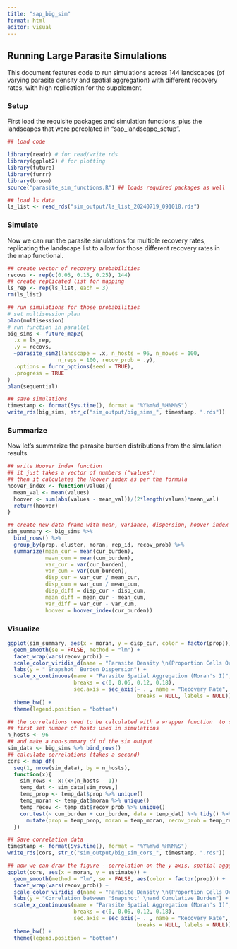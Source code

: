 ```yaml
---
title: "sap_big_sim"
format: html
editor: visual
---
```


## Running Large Parasite Simulations

This document features code to run simulations across 144 landscapes (of varying parasite density and spatial aggregation) with different recovery rates, with high replication for the supplement.

### Setup

First load the requisite packages and simulation functions, plus the landscapes that were percolated in "sap_landscape_setup".

```r
## load code

library(readr) # for read/write rds
library(ggplot2) # for plotting
library(future)
library(furrr)
library(broom)
source("parasite_sim_functions.R") ## loads required packages as well

## load ls data
ls_list <- read_rds("sim_output/ls_list_20240719_091018.rds")
```

### Simulate

Now we can run the parasite simulations for multiple recovery rates, replicating the landscape list to allow for those different recovery rates in the map functional.

```r
## create vector of recovery probabilities
recovs <- rep(c(0.05, 0.15, 0.25), 144)
## create replicated list for mapping
ls_rep <- rep(ls_list, each = 3)
rm(ls_list)

## run simulations for those probabilities
# set multisession plan
plan(multisession)
# run function in parallel
big_sims <- future_map2(
  .x = ls_rep,
  .y = recovs,
  ~parasite_sim2(landscape = .x, n_hosts = 96, n_moves = 100,
                n_reps = 100, recov_prob = .y),
  .options = furrr_options(seed = TRUE),
  .progress = TRUE
)
plan(sequential)

## save simulations
timestamp <- format(Sys.time(), format = "%Y%m%d_%H%M%S")
write_rds(big_sims, str_c("sim_output/big_sims_", timestamp, ".rds"))

```

### Summarize

Now let's summarize the parasite burden distributions from the simulation results.

```r

## write Hoover index function
## it just takes a vector of numbers ("values")
## then it calculates the Hoover index as per the formula
hoover_index <- function(values){
  mean_val <- mean(values) 
  hoover <- sum(abs(values - mean_val))/(2*length(values)*mean_val)
  return(hoover)
}

## create new data frame with mean, variance, dispersion, hoover index of burdens
sim_summary <- big_sims %>%
  bind_rows() %>%
  group_by(prop, cluster, moran, rep_id, recov_prob) %>%
  summarize(mean_cur = mean(cur_burden),
            mean_cum = mean(cum_burden),
            var_cur = var(cur_burden),
            var_cum = var(cum_burden),
            disp_cur = var_cur / mean_cur,
            disp_cum = var_cum / mean_cum,
            disp_diff = disp_cur - disp_cum,
            mean_diff = mean_cur - mean_cum,
            var_diff = var_cur - var_cum,
            hoover = hoover_index(cur_burden))
```

### Visualize

```r
ggplot(sim_summary, aes(x = moran, y = disp_cur, color = factor(prop))) +
  geom_smooth(se = FALSE, method = "lm") +
  facet_wrap(vars(recov_prob)) +
  scale_color_viridis_d(name = "Parasite Density \n(Proportion Cells Occupied)") +
  labs(y = "'Snapshot' Burden Dispersion") +
  scale_x_continuous(name = "Parasite Spatial Aggregation (Moran's I)",
                     breaks = c(0, 0.06, 0.12, 0.18),
                     sec.axis = sec_axis(~ . , name = "Recovery Rate", 
                                         breaks = NULL, labels = NULL)) +
  theme_bw() +
  theme(legend.position = "bottom")
```

```r
## the correlations need to be calculated with a wrapper function  to cor.test that moves through the simulation results and keeps track of the parameters for each simulation 
## first set number of hosts used in simulations
n_hosts <- 96
## and make a non-summary df of the sim output
sim_data <- big_sims %>% bind_rows()
## calculate correlations (takes a second)
cors <- map_df(
  seq(1, nrow(sim_data), by = n_hosts),
  function(x){
    sim_rows <- x:(x+(n_hosts - 1))
    temp_dat <- sim_data[sim_rows,]
    temp_prop <- temp_dat$prop %>% unique()
    temp_moran <- temp_dat$moran %>% unique()
    temp_recov <- temp_dat$recov_prob %>% unique()
    cor.test(~ cum_burden + cur_burden, data = temp_dat) %>% tidy() %>%
      mutate(prop = temp_prop, moran = temp_moran, recov_prob = temp_recov)
  })

## Save correlation data
timestamp <- format(Sys.time(), format = "%Y%m%d_%H%M%S")
write_rds(cors, str_c("sim_output/big_sim_cors_", timestamp, ".rds"))

## now we can draw the figure - correlation on the y axis, spatial agggregation on x axis, density as color, recovery as panels
ggplot(cors, aes(x = moran, y = estimate)) +
  geom_smooth(method = "lm", se = FALSE, aes(color = factor(prop))) +
  facet_wrap(vars(recov_prob)) +
  scale_color_viridis_d(name = "Parasite Density \n(Proportion Cells Occupied)") +
  labs(y = "Correlation between 'Snapshot' \nand Cumulative Burden") +
  scale_x_continuous(name = "Parasite Spatial Aggregation (Moran's I)",
                     breaks = c(0, 0.06, 0.12, 0.18),
                     sec.axis = sec_axis(~ . , name = "Recovery Rate", 
                                         breaks = NULL, labels = NULL)) +
  theme_bw() +
  theme(legend.position = "bottom")
```
